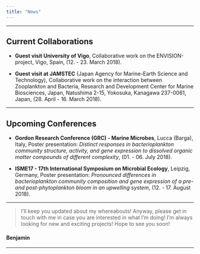 ```yaml
---
title: "News"
---
```


---

## **Current Collaborations**

- **Guest visit University of Vigo**, Collaborative work on the ENVISION-project, Vigo, Spain, (12. - 23. March 2018).

- **Guest visit at JAMSTEC** (Japan Agency for Marine-Earth Science and Technology), Collaborative work on the interaction between Zooplankton and Bacteria, Research and Development Center for Marine Biosciences, Japan, Natushima 2-15, Yokosuka, Kanagawa 237-0061, Japan, (28. April - 16. March 2018).

---

## **Upcoming Conferences**

- **Gordon Research Conference (GRC) - Marine Microbes**, Lucca (Barga), Italy,
Poster presentation: *Distinct responses in bacterioplankton community structure, activity, and gene expression to dissolved organic matter compounds of different complexity*, (01. - 06. July 2018).

- **ISME17 - 17th International Symposium on Microbial Ecology**, Leipzig, Germany,
Poster presentation: *Pronounced differences in bacterioplankton community composition and gene expression of a pre- and post-phytoplankton bloom in an upwelling system*, (12. - 17. August 2018).

---

> I'll keep you updated about my whereabouts!
Anyway, please get in touch with me in case you are interested in what I'm doing!
I'm always looking for new and exciting projects!
Hope to see you soon!

#### Benjamin

---

